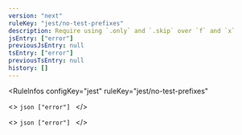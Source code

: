 ```yaml
---
version: "next"
ruleKey: "jest/no-test-prefixes"
description: Require using `.only` and `.skip` over `f` and `x`
jsEntry: ["error"]
previousJsEntry: null
tsEntry: ["error"]
previousTsEntry: null
history: []
---
```


<RuleInfos 
  configKey="jest" 
  ruleKey="jest/no-test-prefixes" 
>
  <>
    ```json
    ["error"]
    ```
  </>

  <>
    ```json
    ["error"]
    ```
  </>
</RuleInfos>
